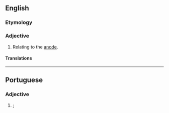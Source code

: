 ==English==

===Etymology===
{{suffix|en|anode|al}}

===Adjective===
{{en-adj}}

# Relating to the [[anode]].

====Translations====
{{trans-see|anodic}}

----

==Portuguese==

===Adjective===
{{pt-adj|anoda|l}}

# {{lb|pt|physics}} {{l|en|anodic}}; {{l|en|anodal}} {{gloss|relating to an anode}}
#: {{syn|pt|anódico}}